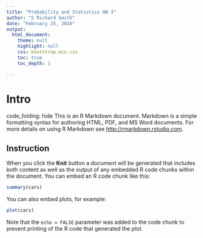 ```yaml
---
title: "Probability and Statistics HW 3"
author: "S Richard Smith"
date: "February 25, 2016"
output: 
  html_document:
    theme: null
    highlight: null
    css: bootstrap.min.css
    toc: true
    toc_depth: 1

---
```

# Intro {.tabset}
code_folding: hide
This is an R Markdown document. Markdown is a simple formatting syntax for authoring HTML, PDF, and MS Word documents. For more details on using R Markdown see <http://rmarkdown.rstudio.com>.

## Instruction {.tabset .tabset-fade .tabset-pills}

When you click the **Knit** button a document will be generated that includes both content as well as the output of any embedded R code chunks within the document. You can embed an R code chunk like this:

```r
summary(cars)
```

You can also embed plots, for example:

```r
plot(cars)
```

Note that the `echo = FALSE` parameter was added to the code chunk to prevent printing of the R code that generated the plot.
